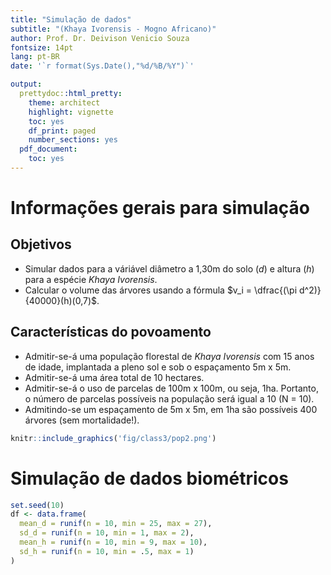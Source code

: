 ```yaml
---
title: "Simulação de dados"
subtitle: "(Khaya Ivorensis - Mogno Africano)"
author: Prof. Dr. Deivison Venicio Souza
fontsize: 14pt
lang: pt-BR
date: '`r format(Sys.Date(),"%d/%B/%Y")`'

output:
  prettydoc::html_pretty:
    theme: architect
    highlight: vignette
    toc: yes
    df_print: paged
    number_sections: yes
  pdf_document:
    toc: yes
---
```


# Informações gerais para simulação

## Objetivos

- Simular dados para a váriável diâmetro a 1,30m do solo ($d$) e altura ($h$) para a espécie *Khaya Ivorensis*.
- Calcular o volume das árvores usando a fórmula $v_i = \dfrac{(\pi d^2)}{40000}(h)(0,7)$.

## Características do povoamento

- Admitir-se-á uma população florestal de *Khaya Ivorensis* com 15 anos de idade, implantada a pleno sol e sob o espaçamento 5m x 5m.
- Admitir-se-á uma área total de 10 hectares.
- Admitir-se-á o uso de parcelas de 100m x 100m, ou seja, 1ha. Portanto, o número de parcelas possíveis na população será igual a 10 (N = 10).
- Admitindo-se um espaçamento de 5m x 5m, em 1ha são possíveis 400 árvores (sem mortalidade!).

```r
knitr::include_graphics('fig/class3/pop2.png')
```

# Simulação de dados biométricos

```r
set.seed(10)
df <- data.frame(
  mean_d = runif(n = 10, min = 25, max = 27),
  sd_d = runif(n = 10, min = 1, max = 2),
  mean_h = runif(n = 10, min = 9, max = 10),
  sd_h = runif(n = 10, min = .5, max = 1)
)
```

